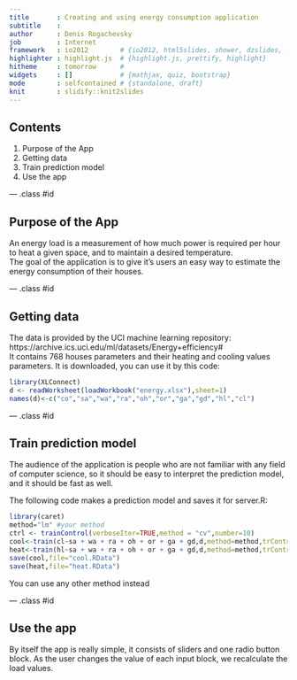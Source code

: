 ```yaml
---
title       : Creating and using energy consumption application
subtitle    : 
author      : Denis Rogachevsky 
job         : Internet
framework   : io2012        # {io2012, html5slides, shower, dzslides, ...}
highlighter : highlight.js  # {highlight.js, prettify, highlight}
hitheme     : tomorrow      # 
widgets     : []            # {mathjax, quiz, bootstrap}
mode        : selfcontained # {standalone, draft}
knit        : slidify::knit2slides
---
```


## Contents

1. Purpose of the App
2. Getting data
3. Train prediction model
4. Use the app

--- .class #id 

## Purpose of the App


An energy load is a measurement of how much power is required per hour to heat a given space, and to maintain a desired temperature.   
The goal of the application is to give it's users an easy way to estimate the energy consumption of their houses.

--- .class #id 

## Getting data


The data is provided by the UCI machine learning repository: https://archive.ics.uci.edu/ml/datasets/Energy+efficiency#   
It contains 768 houses parameters and their heating and cooling values parameters.
It is downloaded, you can use it by this code:

```r
library(XLConnect)
d <- readWorksheet(loadWorkbook("energy.xlsx"),sheet=1)
names(d)<-c("co","sa","wa","ra","oh","or","ga","gd","hl","cl")
```


--- .class #id 

## Train prediction model

The audience of the application is people who are not familiar with any field of computer science, so it should be easy to interpret the prediction model, and it should be fast as well.
   
The following code makes a prediction model and saves it for server.R:
```r
library(caret)
method="lm" #your method
ctrl <- trainControl(verboseIter=TRUE,method = "cv",number=10)
cool<-train(cl~sa + wa + ra + oh + or + ga + gd,d,method=method,trControl = ctrl)
heat<-train(hl~sa + wa + ra + oh + or + ga + gd,d,method=method,trControl = ctrl)
save(cool,file="cool.RData")
save(heat,file="heat.RData")
```
You can use any other method instead

--- .class #id 

## Use the app

By itself the app is really simple, it consists of sliders and one radio button block. As the user changes the value of each input block, we recalculate the load values.
